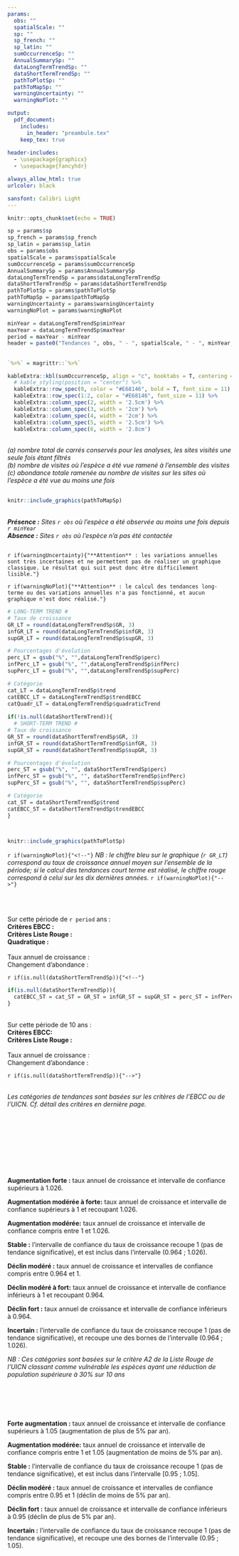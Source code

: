```yaml
---
params:
  obs: ""
  spatialScale: ""
  sp: ""
  sp_french: ""
  sp_latin: ""
  sumOccurrenceSp: ""
  AnnualSummarySp: ""
  dataLongTermTrendSp: ""
  dataShortTermTrendSp: ""
  pathToPlotSp: ""
  pathToMapSp: ""
  warningUncertainty: ""
  warningNoPlot: ""

output: 
  pdf_document:
    includes:
      in_header: "preambule.tex"
    keep_tex: true
    
header-includes:
  - \usepackage{graphicx}
  - \usepackage{fancyhdr}

always_allow_html: true
urlcolor: black

sansfont: Calibri Light
---
```


```r
knitr::opts_chunk$set(echo = TRUE)
```

```r
sp = params$sp 
sp_french = params$sp_french 
sp_latin = params$sp_latin 
obs = params$obs
spatialScale = params$spatialScale
sumOccurrenceSp = params$sumOccurrenceSp
AnnualSummarySp = params$AnnualSummarySp
dataLongTermTrendSp = params$dataLongTermTrendSp
dataShortTermTrendSp = params$dataShortTermTrendSp
pathToPlotSp = params$pathToPlotSp
pathToMapSp = params$pathToMapSp
warningUncertainty = params$warningUncertainty
warningNoPlot = params$warningNoPlot

```

```r
minYear = dataLongTermTrendSp$minYear
maxYear = dataLongTermTrendSp$maxYear
period = maxYear - minYear
header = paste0("Tendances ", obs, " - ", spatialScale, " - ", minYear, "/", maxYear)

```

```{=tex}
\pagestyle{fancy}
\renewcommand{\headrulewidth}{0pt}
\fancyhead[L]{\large\textcolor{gray}{{\itshape `r header`}}}
\fancyhead[R]{}
\fancyhead[C]{}
```
::: {.OrangeLargeBox data-latex=""}
# \textcolor{myorange}{`r sp_french`} \textcolor{myorange}{-} \textcolor{myorange}{`r sp_latin`}
:::

## \textcolor{myorange}{Données : quelques chiffres clés}

```r
`%>%` = magrittr::`%>%`

kableExtra::kbl(sumOccurrenceSp, align = "c", booktabs = T, centering = T) %>%
  # kable_styling(position = "center") %>%
  kableExtra::row_spec(0, color = "#E68146", bold = T, font_size = 11) %>%
  kableExtra::row_spec(1:2, color = "#E68146", font_size = 11) %>%
  kableExtra::column_spec(2, width = '2.5cm') %>%
  kableExtra::column_spec(3, width = '2cm') %>%
  kableExtra::column_spec(4, width = '2cm') %>%
  kableExtra::column_spec(5, width = '2.5cm') %>%
  kableExtra::column_spec(6, width = '2.8cm')

```

\
*(a) nombre total de carrés conservés pour les analyses, les sites visités une seule fois étant filtrés*\
*(b) nombre de visites où l'espèce a été vue ramené à l'ensemble des visites*\
*(c) abondance totale ramenée au nombre de visites sur les sites où l'espèce a été vue au moins une fois*

## \textcolor{myorange}{Répartition spatiale depuis `r minYear`}

```r
knitr::include_graphics(pathToMapSp)


```
\
***Présence :** Sites `r obs` où l'espèce a été observée au moins une fois depuis `r minYear`*\
***Absence :** Sites `r obs` où l'espèce n'a pas été contactée*

\newpage

## \textcolor{myorange}{Tendance temporelle depuis `r minYear`}

`r if(warningUncertainty){"**Attention** : les variations annuelles sont très incertaines et ne permettent pas de réaliser un graphique classique. Le résultat qui suit peut donc être difficilement lisible."}`

`r if(warningNoPlot){"**Attention** : le calcul des tendances long-terme ou des variations annuelles n'a pas fonctionné, et aucun graphique n'est donc réalisé."}`

```r
# LONG-TERM TREND #
# Taux de croissance
GR_LT = round(dataLongTermTrendSp$GR, 3)
infGR_LT = round(dataLongTermTrendSp$infGR, 3)
supGR_LT = round(dataLongTermTrendSp$supGR, 3)

# Pourcentages d'évolution
perc_LT = gsub("%", "",dataLongTermTrendSp$perc)
infPerc_LT = gsub("%", "",dataLongTermTrendSp$infPerc)
supPerc_LT = gsub("%", "",dataLongTermTrendSp$supPerc)

# Catégorie
cat_LT = dataLongTermTrendSp$trend
catEBCC_LT = dataLongTermTrendSp$trendEBCC
catQuadr_LT = dataLongTermTrendSp$quadraticTrend
  
if(!is.null(dataShortTermTrend)){
  # SHORT-TERM TREND #
# Taux de croissance
GR_ST = round(dataShortTermTrendSp$GR, 3)
infGR_ST = round(dataShortTermTrendSp$infGR, 3)
supGR_ST = round(dataShortTermTrendSp$supGR, 3)

# Pourcentages d'évolution
perc_ST = gsub("%", "", dataShortTermTrendSp$perc)
infPerc_ST = gsub("%", "", dataShortTermTrendSp$infPerc)
supPerc_ST = gsub("%", "", dataShortTermTrendSp$supPerc)

# Catégorie
cat_ST = dataShortTermTrendSp$trend
catEBCC_ST = dataShortTermTrendSp$trendEBCC
}

  
```

```r
knitr::include_graphics(pathToPlotSp)
```

`r if(warningNoPlot){"<!--"}` *NB : le chiffre bleu sur le graphique (`r GR_LT`) correspond au taux de croissance annuel moyen sur l'ensemble de la période; si le calcul des tendances court terme est réalisé, le chiffre rouge correspond à celui sur les dix dernières années.* `r if(warningNoPlot){"-->"}`

\

::: {.cols data-latex=""}
::: {.col data-latex="{0.499\\textwidth}"}
::: {.OrangeMediumBox data-latex=""}
\large \textcolor{myorange}{Long terme (`r minYear` - `r maxYear`)}\
\normalsize Sur cette période de `r period` ans :\
**Critères EBCC :** \textcolor{myorange}{`r catEBCC_LT`}\
**Critères Liste Rouge :** \textcolor{myorange}{`r cat_LT`}\
**Quadratique :** \textcolor{myorange}{`r catQuadr_LT`}\
\
Taux annuel de croissance : \textcolor{myorange}{`r GR_LT` [`r infGR_LT` ; `r supGR_LT`]}\
Changement d'abondance : \textcolor{myorange}{`r perc_LT`\% [`r infPerc_LT`\% ; `r supPerc_LT`\%]}
:::
:::

::: {.col data-latex="{0.002\\textwidth}"}
\textcolor{white}{a}
:::

`r if(is.null(dataShortTermTrendSp)){"<!--"}`

```r
if(is.null(dataShortTermTrendSp)){
  catEBCC_ST = cat_ST = GR_ST = infGR_ST = supGR_ST = perc_ST = infPerc_ST = supPerc_ST = NULL
} 
```
::: {.col data-latex="{0.499\\textwidth}"}
::: {.OrangeMediumBox data-latex=""}
\large \textcolor{myorange}{Court terme (`r maxYear - 10` - `r maxYear`)}\
\normalsize Sur cette période de 10 ans :\
**Critères EBCC:** \textcolor{myorange}{`r catEBCC_ST`}\
**Critères Liste Rouge :** \textcolor{myorange}{`r cat_ST`}\
\
Taux annuel de croissance : \textcolor{myorange}{`r GR_ST` [`r infGR_ST` ; `r supGR_ST`]}\
Changement d'abondance : \textcolor{myorange}{`r perc_ST`\% [`r infPerc_ST`\% ; `r supPerc_ST`\%]}
:::
:::

`r if(is.null(dataShortTermTrendSp)){"-->"}`
:::
\
*Les catégories de tendances sont basées sur les critères de l'EBCC ou de l'UICN. Cf. détail des critères en dernière page.*
\
\
\
\begin{minipage}{\textwidth}
Table des occurrences annuelles (nombre de sites où l'espèce a été observée) et des abondances annuelles (nombre d'individus contactés dans l'ensemble des sites). Le nombre total de carrés correspond aux carrés conservés pour les analyses, les sites visités une seule fois étant filtrés.
```r
`%>%` = magrittr::`%>%`

kableExtra::kbl(AnnualSummarySp, align = "c", booktabs = T, centering = T, longtable = TRUE) %>%
  kableExtra::row_spec(0, color = "#E68146", bold = T, font_size = 11) %>%
  kableExtra::row_spec(1:nrow(AnnualSummarySp), color = "#E68146", font_size = 11) %>%
  kableExtra::column_spec(2, width = '2.5cm') %>%
  kableExtra::column_spec(3, width = '2.5cm') %>%
    kableExtra::column_spec(4, width = '2.5cm')


```
\end{minipage}

\newpage

## \textcolor{myorange}{Détail des critères de classification}\

:::: {.OrangeGroupBox data-latex=""}
\large \textcolor{myorange}{Classification "Liste Rouge" }\
\normalsize
\

**Augmentation forte :** taux annuel de croissance et intervalle de confiance supérieurs à 1.026.\

**Augmentation modérée à forte:** taux annuel de croissance et intervalle de confiance supérieurs à 1 et recoupant 1.026. \

**Augmentation modérée:**  taux annuel de croissance et intervalle de confiance compris entre 1 et 1.026.\

**Stable :**  l'intervalle de confiance du taux de croissance recoupe 1 (pas de tendance significative), et est inclus dans l'intervalle (0.964 ; 1.026). \

**Déclin modéré :**  taux annuel de croissance et intervalles de confiance compris entre 0.964 et 1. \

**Déclin modéré à fort:**  taux annuel de croissance et intervalle de confiance inférieurs à 1 et recoupant 0.964. \

**Déclin fort :**  taux annuel de croissance et intervalle de confiance inférieurs à 0.964.\

**Incertain :**   l'intervalle de confiance du taux de croissance recoupe 1 (pas de tendance significative), et recoupe une des bornes de l'intervalle (0.964 ; 1.026). \

*NB : Ces catégories sont basées sur le critère A2 de la Liste Rouge de l'UICN classant comme vulnérable les espèces ayant une réduction de population supérieure à 30% sur 10 ans*

::::
\

:::: {.OrangeGroupBox data-latex=""}
\large \textcolor{myorange}{Classification "EBCC"}\
\normalsize
\

**Forte augmentation :** taux annuel de croissance et intervalle de confiance supérieurs à 1.05 (augmentation de plus de 5% par an).\

**Augmentation modérée:**  taux annuel de croissance et intervalle de confiance compris entre 1 et 1.05 (augmentation de moins de 5% par an).\

**Stable :**  l'intervalle de confiance du taux de croissance recoupe 1 (pas de tendance significative), et est inclus dans l'intervalle [0.95 ; 1.05]. \

**Déclin modéré :**  taux annuel de croissance et intervalles de confiance compris entre 0.95 et 1 (déclin de moins de 5% par an). \

**Déclin fort :**  taux annuel de croissance et intervalle de confiance inférieurs à 0.95 (déclin de plus de 5% par an).\

**Incertain :**   l'intervalle de confiance du taux de croissance recoupe 1 (pas de tendance significative), et recoupe une des bornes de l'intervalle (0.95 ; 1.05). \

::::

